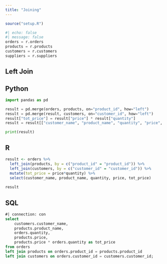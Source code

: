 ```yaml
---
title: "Joining"
---
```

```r
source("setup.R")
```

```python
#| echo: false
#| message: false
orders = r.orders
products = r.products
customers = r.customers
suppliers = r.suppliers
```

## Left Join

::: {.panel-tabset}
## Python

```python
import pandas as pd

result = pd.merge(orders, products, on="product_id", how="left")
result = pd.merge(result, customers, on="customer_id", how="left")
result["tot_price"] = result["price"] * result["quantity"]
result = result[["customer_name", "product_name", "quantity", "price", "tot_price"]]

print(result)

```

## R

```r
result <- orders %>%
  left_join(products, by = c("product_id" = "product_id")) %>% 
  left_join(customers, by = c("customer_id" = "customer_id")) %>%
  mutate(tot_price = price*quantity) %>% 
  select(customer_name, product_name, quantity, price, tot_price)
  
result
```

## SQL

```sql
#| connection: con
select 
    customers.customer_name, 
    products.product_name, 
    orders.quantity, 
    products.price, 
    products.price * orders.quantity as tot_price
from orders
left join products on orders.product_id = products.product_id
left join customers on orders.customer_id = customers.customer_id;
```
:::
